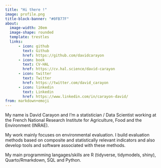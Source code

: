 ```yaml
---
title: "Hi there !"
image: profile.png
title-block-banner: "#0FB77F"
about:
  image-width: 20em
  image-shape: rounded
  template: trestles
  links:
      - icon: github
        text: Github
        href: https://github.com/davidcarayon
      - icon: book
        text: CV-HAL
        href: https://cv.hal.science/david-carayon
      - icon: twitter
        text: Twitter
        href: https://twitter.com/david_carayon
      - icon: linkedin
        text: Linkedin
        href: https://www.linkedin.com/in/carayon-david/
from: markdown+emoji
---
```


::: {.column-page}

My name is David Carayon and I'm a statistician / Data Scientist working at the French National Research Institute for Agriculture, Food and the Environment (INRAE).

My work mainly focuses on environmental evaluation. I build evaluation methods based on composite and statistically relevant indicators and also develop tools and software associated with these methods.

My main programming langages/skills are R (tidyverse, tidymodels, shiny), Quarto/Rmarkdown, SQL and Python.

:::



